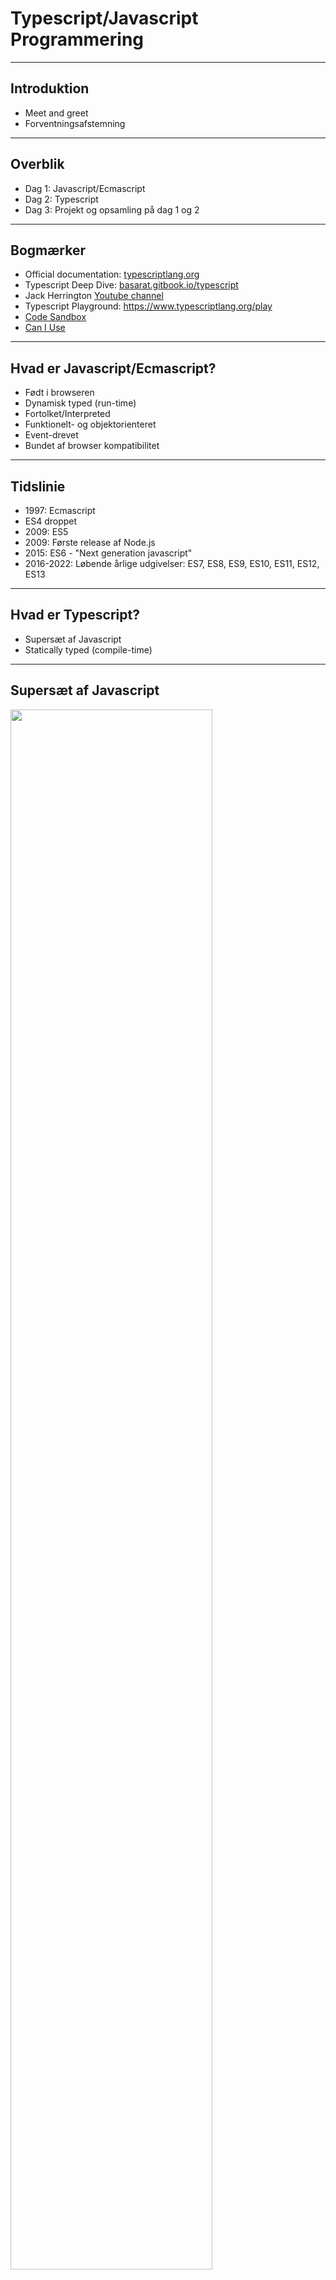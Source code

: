 
# Typescript/Javascript Programmering

---
## Introduktion

 - Meet and greet
 - Forventningsafstemning

---
## Overblik

  - Dag 1: Javascript/Ecmascript
  - Dag 2: Typescript
  - Dag 3: Projekt og opsamling på dag 1 og 2

---
## Bogmærker

- Official documentation: [typescriptlang.org](https://www.typescriptlang.org/docs/)
- Typescript Deep Dive: [basarat.gitbook.io/typescript](https://basarat.gitbook.io/typescript/)
- Jack Herrington [Youtube channel](https://www.youtube.com/watch?v=j92fxPpFaL8&list=PLNqp92_EXZBIKO8lqN3089jgZUi-FUFXX)
- Typescript Playground: https://www.typescriptlang.org/play
- [Code Sandbox](https://codesandbox.io/)
- [Can I Use](https://caniuse.com/)

---
## Hvad er Javascript/Ecmascript?

- Født i browseren
- Dynamisk typed (run-time)
- Fortolket/Interpreted
- Funktionelt- og objektorienteret
- Event-drevet
- Bundet af browser kompatibilitet

---
## Tidslinie

- 1997: Ecmascript
- ES4 droppet
- 2009: ES5
- 2009: Første release af Node.js
- 2015: ES6 - "Next generation javascript"
- 2016-2022: Løbende årlige udgivelser: ES7, ES8, ES9, ES10, ES11, ES12, ES13

---
## Hvad er Typescript?

- Supersæt af Javascript
- Statically typed (compile-time)

---
## Supersæt af Javascript
<FlexBox>
  <Image height="80%" src="../assets/js-today-typescript.png"/>
</FlexBox>

---
## Statically typed

Dette er ok:
<CodePane language="typescript" theme={tomorrow} showLineNumbers={false}>
{`
let x:number = 1;
const multiplyByTwo = (x:number) => {
  return x * 2;
}
`}
</CodePane>

Dette vil fejle:
<CodePane language="typescript" theme={tomorrow} showLineNumbers={false}>
{`
let x:string = "1";
const multiplyByTwo = (x:number) => {
  return x * 2;
}
`}
</CodePane>
---
## Compilation 1/2
<FlexBox>
  <Image width="70%" src="../assets/typescript-lifecycle.png"/>
</FlexBox>

---
## Compilation 2/2

- Design time
  - Redigerer projektet i VSCode
- Compile time
  - Projektet konverteres til Javascript
- Run time
  - Projektet kører som Javascript i browser eller Node.js
  - Bemærk: Typescript typer eksisterer ikke i runtime

---
## Hvorfor Typescript?

- Tillid
- Hurtige feedback loops 
  - Design time fejl
    - Feedback i editor > "Fail fast"
  - Compile time fejl
- Behov for mindre valideringslogik og færre unit tests
- Future javascript now

---
## Værktøjskasse

- Installer NPM og Node.JS
- Installer Yarn
- Installer VSCode

---
## NPM 1/2

NPM er ansvarlig for pakkestyring (package manager) i Javascript. Vi bruger NPM til at installere og styre afhængigheder. Sørg for at have Node.js (minimum v.16.x) installeret.

[Download Node.js](https://nodejs.org/en/download/)

---
## NPM 2/2

På Linux/Unix/Mac kan du anvende en package manager til at installere Node.js:
- Mac: [HomeBrew](https://brew.sh/)
- Linux: [APT](https://ubuntu.com/server/docs/package-management)

---
# Yarn

- Yarn er et "lag" ovenpå NPM som tilbyder nogle forbedringer i forhold til bl.a. performance.
- Yarn er ikke et krav, men kodeeksempler i kurset vil tage udgangspunkt i Yarn, da Yarn har bevæget sig i retning af at blive den nye industri standard for udvikling i Javascript.

Installere Yarn globalt:

<CodePane language="bash" theme={tomorrow} showLineNumbers={false}>
{`
$ npm install yarn --global
`}
</CodePane>

---
# VSCode

VSCode er ikke et krav (du kan f.eks. bruge WebStorm, eller terminal/VIM), MEN...
- VSCode er "bredt accepteret" som den bedste kode-editor og IDE
- God Typescript support
- Kører på alle platforme (og i browser med Github Codespaces)

Derfor tager kurset udgangspunkt at bruge VSCode.

[Download VSCode](https://code.visualstudio.com/download)

---
## Pause

---
## Javascript syntaks

I den følgende sektion gennemgår vi grundlæggende Javascript syntaks. 

Da Typescript er et supersæt af Javascript er alt hvad vi lærer her også gyldig Typescript.

---
## Variable

Du kan bruge forskellige keywords `var`, `let` og `const` til at definere en variabel.

<CodePane language="typescript" theme={tomorrow} showLineNumbers={false}>
{`
var a = "Jens";
console.log(a); // "Jens"
let b = "Børge";
console.log(b); // "Børge"
const c = "Hansen";
console.log(c); // "Hansen"
`}
</CodePane>

---
## Variable - re-assignment

Hvis du anvender `var` eller `let` kan du ændre værdien af variablen senere i koden:

<CodePane language="typescript" theme={tomorrow} showLineNumbers={false}>
{`
let a = "Jens";
let b = "Hansen";
b = "Jensen";
console.log(a + " " + b); // "Jens Jensen"
`}
</CodePane>

---
## Variable - konstante værdier

Hvis du benytter `const` kan du ikke ændre værdien af variablen senere:

<CodePane language="typescript" theme={tomorrow} showLineNumbers={false}>
{`
const a = "Jens";
const b = "Hansen";
b = "Jensen"; // Fejl
`}
</CodePane>

---
## Variable - forskel på `var` og `let`

`var` er function scoped. `let` er block scoped.

<CodePane language="javascript" theme={tomorrow} showLineNumbers={false}>
{`
function run() {
  var foo = "Foo";
  let bar = "Bar";
  console.log(foo, bar); // Foo Bar
  {
    var moo = "Mooo"
    let baz = "Bazz";
    console.log(moo, baz); // Mooo Bazz
  }
  console.log(moo); // Mooo
  console.log(baz); // ReferenceError
}
run();
`}
</CodePane>

---
## Varable uden keyword

Hvis man deklarerer en variabel uden keyword bliver den automatisk tilføjet til global scope. Dette er en dårlig praksis og skal undgås, da du risikerer at overskrive andre variable i global scope - f.eks. fra et library du kunne have loaded.

<CodePane language="javascript" theme={tomorrow} showLineNumbers={false}>
{`
// Gør aldrig dette
a = "Jens"; // Implicit global
// Skal du bruge en global variabel, så gør det eksplicit med window:
window.a = "Jens"; // Explicit global
`}
</CodePane>

---
## Variable - best practice

- Brug `const` så ofte som muligt. Det er mere forudsigeligt.
- Brug `let` hvis du skal ændre værdien af variablen senere i koden.
- Undgå at bruge `var` med mindre du skriver kode der skal understøtte ES5, da function scope er forvirrende for udviklere med baggrund i andre sprog og er skyld i mange bugs.
- Brug aldrig variable deklareret uden keyword (implicit globals)

---
## Dynamiske typer

Javascript er et dynamisk sprog, hvilket betyder at du ikke behøver at definere datatypen af en variabel. 

Datatypen bliver automatisk bestemt af værdien:

<CodePane language="javascript" theme={tomorrow} showLineNumbers={false}>
{`
"Jens" // string
42 // number
true // boolean
`}
</CodePane>

---
## Primitive datatyper i Javascript

Javascript har 7 primitive datatyper:

<CodePane language="javascript" theme={tomorrow} showLineNumbers={false}>
{`
"Jens" // string
42 // number
true // boolean
null // null
undefined // undefined
Symbol("foo") // symbol
BigInt(9007199254740991) // bigint
`}
</CodePane>

---
## Strenge (strings)
En `string` er en tekststreng. Og kan defineres med enkelt eller dobbelt anførselstegn.
<CodePane language="javascript" theme={tomorrow} showLineNumbers={false}>
{`
"Jens"
'Peter'
'Streng der indeholder "dobbelte" anførselstegn';
"Streng der indeholder 'enkelte' anførselsetegn.";
`}
</CodePane>

---
## Sammensatte strenge
<CodePane language="javascript" theme={tomorrow} showLineNumbers={false}>
{`
const samlet = "Jens" + " " + "Peter"; // "Jens Peter"
const matematik = "1" + "2"; // "12"
`}
</CodePane>
---
## Template literals
- Anvender backticks ` i stedet for anførselstegn.
- Særlig syntaks til at indsætte variabler i strengen.

<CodePane language="javascript" theme={tomorrow} showLineNumbers={false}>
{`
const firstName = "Jens";
const lastName = "Hansen";
const samlet = \`\${firstName} \${lastName}\`; // "Jens Hansen"
const samlet2 = \`Mit navn er \${firstName} \${lastName} og jeg bor i Odder.\`; // "Mit navn er Jens Hansen og jeg bor i Odder."
`}
</CodePane>

---
## Øvelse

Strenge assignment og template literals:

[![Edit variables-assignment-strings](https://codesandbox.io/static/img/play-codesandbox.svg)](https://codesandbox.io/s/variables-assignment-strings-wl3pqf?fontsize=14&hidenavigation=1&theme=light)

---
## Pause

---
## Tal i javascript (numbers)

- Modsat andre programmeringssprog anvendes typen `number` til både heltal og decimaltal.
- BigInt kan anvendes til at repræsentere heltal større end 2^53 - 1.

---
## Aritmetik

| Operator | Beskrivelse    |
|----------|----------------|
| +        | Addition       |
| \-       | Subtraction    |
| \*       | Multiplication |
| \*\*     | Exponentiation |
| /        | Division       |
| %        | Modulus (rest) |
| ++       | Increment      |
| \--      | Decrement      |

---
## Aritmetik (eksempler)

<CodePane language="javascript" theme={tomorrow} showLineNumbers={false}>
{`
1 + 2 // 3 // Addition
7 - 2 // 5 // Subtraction
2 * 2 // 4 // Multiplication
2 ** 3 // 8 // Exponentiation
2 / 2 // 1 // Division
3 % 2 // 1 // Modulus (rest)
let a = 1; a++; // 2 // Increment
let b = 10; b--; // 9 // Decrement
`}
</CodePane>

---
## Konvertere strenge til tal 1/3

Hvis man på forhånd ved en streng indeholder et tal kan man konvertere den til et tal med `Number()`, `parseInt()` eller `parseFloat()`.

`parseInt()` returnerer det først heltal den finder i strengen:

<CodePane language="javascript" theme={tomorrow} showLineNumbers={false}>
{`
parseInt("32px") // 32
`}
</CodePane>

---
## Konvertere strenge til tal 2/3

`parseFloat()` returnerer det først decimaltal den finder i strengen:

<CodePane language="javascript" theme={tomorrow} showLineNumbers={false}>
{`
parseFloat("32.2px") // 32.2
`}
</CodePane>

---
## Konvertere strenge til tal 3/3

`Number()` forsøger at konvertere hele strengen til et tal:

<CodePane language="javascript" theme={tomorrow} showLineNumbers={false}>
{`
Number("32") // 32
Number("32.2") // 32.2
Number("32px") // NaN
`}
</CodePane>

---
## Øvelse

Artimetik og matematiske operatorer:

[![Edit variables-numbers-arithmetic](https://codesandbox.io/static/img/play-codesandbox.svg)](https://codesandbox.io/s/hungry-carlos-on3e7b?fontsize=14&hidenavigation=1&theme=light)

---
## Equality

- Loosely equal: `==`
  - Javascript konverterer værdierne til samme type før sammenligning.
- Strictly equal: `===`
  - Javascript sammenligner værdierne uden konvertering.

[MDN: Equality comparisons and sameness](https://developer.mozilla.org/en-US/docs/Web/JavaScript/Equality_comparisons_and_sameness)

---
## Kontrolstrukturer - if

<CodePane language="typescript" theme={tomorrow} showLineNumbers={false}>
{`
if (userInput % 2) {
  /* Hvis user input er ulige */
  return 'a';
}
`}
</CodePane>

---
## Kontrolstrukturer - if/else
<CodePane language="typescript" theme={tomorrow} showLineNumbers={false}>
{`
if (userInput % 2) {
  /* Hvis user input er ulige */
  return 'a';
} else {
  /* Hvis user input er ulige */
  return 'b';
}
`}
</CodePane>
---
## Ternary operator

Samme princip som `if/else` men på en linie:

<CodePane language="typescript" theme={tomorrow} showLineNumbers={false}>
{`
return userInput % 2 ? 'a' : 'b';
`}
</CodePane>
---
## AND/OR

AND:
<CodePane language="typescript" theme={tomorrow} showLineNumbers={false}>
{`
return a && b;
`}
</CodePane>

OR:
<CodePane language="typescript" theme={tomorrow} showLineNumbers={false}>
{`
return a || b;
`}
</CodePane>

---
## Nullish coalescing operator
<CodePane language="typescript" theme={tomorrow} showLineNumbers={false}>
{`
let accountAmount = 0;
return accountAmount || 'No account found'; // 'No account found'
...
let accountAmount = 0;
return accountAmount ?? 'No account found'; // 0
`}
</CodePane>

[Video by Web Dev Simplified](https://youtu.be/v2tJ3nzXh8I?t=41)

---
## Pause

---
## Iteration - loops

- Loops (iterators) anvendes når man vil gentage en stump kode flere gange.
- Der findes 3 forskellige typer loops i javascript:
  - `for`
  - `while`
  - `do while`

---
## For loop

<CodePane language="typescript" theme={tomorrow} showLineNumbers={false}>
{`
for (let i = 0; i < 10; i++) {
  console.log(i); // 0, 1, 2, 3, 4, 5, 6, 7, 8, 9
}
`}
</CodePane>

---
## While loop

<CodePane language="typescript" theme={tomorrow} showLineNumbers={false}>
{`
let i = 0;
while (i < 10) {
  console.log(i); // 0, 1, 2, 3, 4, 5, 6, 7, 8, 9
  i++;
}
`}
</CodePane>

---
## do...while loop

<CodePane language="typescript" theme={tomorrow} showLineNumbers={false}>
{`
let i = 0;
do {
  console.log(i); // 0, 1, 2, 3, 4, 5, 6, 7, 8, 9
  i++;
} while (i < 10);
`}
</CodePane>

---
## Øvelse

Iterators

[![Edit trusting-http-qhrnek](https://codesandbox.io/static/img/play-codesandbox.svg)](https://codesandbox.io/s/trusting-http-qhrnek?fontsize=14&hidenavigation=1&theme=light)

---
## Pause

---
## Objekter

Et javascript objekt er en entitet der definerer egenskaber (properties) og data.

Eksempel:

<CodePane language="javascript" theme={tomorrow} showLineNumbers={false}>
{`
let person = {
  name: "John Doe",
  age: 30,
  occupation: "Software Developer",
};
`}
</CodePane>

---
## Indlejrede objekter

Et javascript objekt kan indeholde indlejrede objekter:

<CodePane language="javascript" theme={tomorrow} showLineNumbers={false}>
{`
let person = {
  name: "John Doe",
  age: 30,
  occupation: "Software Developer",
  address: {
    street: "123 Main St",
    city: "Anytown",
    state: "CA",
    zip: "12345"
  },
};
`}
</CodePane>

---
## Tilgå objekt værdier

Man kan tilgå objekt værdier på to måder:

<CodePane language="javascript" theme={tomorrow} showLineNumbers={false}>
{`
  // Dot notation
  const name = person.name;
  // Bracket notation
  const name = person["name"];
  // Nestede værdier
  const street = person.address.street;
`}
</CodePane>

---
## Object destructuring

Man kan anvende object destructuring som en genvej til at oprette en ny variabel og tildele den en værdi fra et objekt på samme tid. Man "plukker" værdien ud af objektet:

<CodePane language="javascript" theme={tomorrow} showLineNumbers={false}>
{`
  const { name } = person;
  console.log(name); // "John Doe"
  // Eller flere værdier på samme tid:
  const { name, age, occupation } = person;
  console.log(name, age, occupation); // "John Doe", 30, "Software Developer"
`}
</CodePane>

---
## Arrays

Et javascript array er en liste af værdier.

<CodePane language="javascript" theme={tomorrow} showLineNumbers={false}>
{`
  const list = [1, 2, 3, 4, 5];
`}
</CodePane>

I javascript kan et array indeholde værdier af forskellige typer:

<CodePane language="javascript" theme={tomorrow} showLineNumbers={false}>
{`
  const list = [1, "to", { id: 3} , 4, "5"];
`}
</CodePane>

---
## Array destructuring

Ligesom objekter kan man anvende destructuring med arrays:

<CodePane language="javascript" theme={tomorrow} showLineNumbers={false}>
{`
  const list = [1, 2, 3 , 4, 5];
  const [first, second, third] = list;
  console.log(first, second, third); // 1, 2, 3
`}
</CodePane>

---
## JSON

- JSON står for JavaScript Object Notation
- Gemmes i en .json fil
- Bruges ofte til at gemme data til en fil eller til at udveksle data med et API

---
## JSON

JSON ligner et javascript objekt, men bemærk at at alle værdier i JSON skal være i dobbelte anførselstegn:

<CodePane language="json" theme={tomorrow} showLineNumbers={false}>
{`
{
  "name": "John Doe",
  "age": "30",
  "occupation": "Software Developer",
  "address": {
    "street": "123 Main St",
    "city": "Anytown",
    "state": "CA",
    "zip": "12345"
  }
}
`}
</CodePane>

---
## JSON Parse

En json fil kan importeres i en javascript fil og konverteres til et object med JSON.parse();

<CodePane language="json" theme={tomorrow} showLineNumbers={false}>
{`import person from './person.json';
const obj = JSON.parse(person);`}
</CodePane>

Ligeledes kan man serialisere et objekt til JSON med JSON.stringify():

<CodePane language="json" theme={tomorrow} showLineNumbers={false}>
{`
const obj = { name: "John Doe", age: 30 };
const jsontext = JSON.stringify(obj);
`}
</CodePane>

---
## Øvelse

Objekter og Arrays:

[![Edit objects-and-arrays](https://codesandbox.io/static/img/play-codesandbox.svg)](https://codesandbox.io/s/amazing-platform-zqfbng?fontsize=14&hidenavigation=1&theme=light)

---
## Pause

---
## Funktioner

- Funktioner er en af de vigtigste byggesten i javascript.
- En funktion er en sekvens af instruktioner der er pakket som en enhed og kan genbruges.
- En funktion er en blok kode der udfører et stykke arbejde når den bliver kaldt.
- En funktion kan tage parametre og returnere en værdi.
- En funktion kan også modificere værdier udenfor sit eget scope (side effects)

---
## Funktioner (syntaks)

<CodePane language="typescript" theme={tomorrow} showLineNumbers={false}>
{`
function sum(a, b) { return a + b }
`}
</CodePane>

---
## Anatomien af en funktion 1/2

<CodePane language="typescript" theme={tomorrow} showLineNumbers={false}>
{`
function sum(a, b) { return a + b }
`}
</CodePane>

- Navn: sum
- Parametre: a, b
- Returværdi: a + b

---
## Anatomien af en funktion 2/2

<CodePane language="typescript" theme={tomorrow} showLineNumbers={false}>
{`
function capitalize(input) {
  const output = input.toUpperCase();
  return output;
}
`}
</CodePane>

- Navn: capitalize
- Parametre: input
- Returværdi: output

---
## Anonyme funktioner
Anonym funktion:

<CodePane language="typescript" theme={tomorrow} showLineNumbers={false}>
{`
function(a, b) {return a + b }
`}
</CodePane>

Anonym funktion med variabel:
<CodePane language="typescript" theme={tomorrow} showLineNumbers={false}>
{`
const sum = function(a, b) {return a + b }
sum(1, 2); // 3
`}
</CodePane>

---
## Arrow funktion

<CodePane language="typescript" theme={tomorrow} showLineNumbers={false}>
{`
const capitalize = (input) => { return input.toUpperCase() }
`}
</CodePane>

Hvis der kun er en parameter kan paranteser undlades:

<CodePane language="typescript" theme={tomorrow} showLineNumbers={false}>
{`
const capitalize = input => { return input.toUpperCase() }
`}
</CodePane>

Hvis funktionen returnerer på en linie kan blok og return statement undlades:

<CodePane language="typescript" theme={tomorrow} showLineNumbers={false}>
{`
const capitalize = input => input.toUpperCase();
`}
</CodePane>


---
## Funktioner (3/3)

Det kaldes en metode når en objekt- eller klasse property har en funktion som værdi:

<CodePane language="typescript" theme={tomorrow} showLineNumbers={false}>
{`
const someObject = {
  val: 123,
  callMe: (a) => { return % a }
}
const result = someObject.callMe(2);
`}
</CodePane>

---
## Hoisting

Virker:
<CodePane language="typescript" theme={tomorrow} showLineNumbers={false}>
{`
doSomething(); 
function doSomething() { return "yes" }
`}
</CodePane>

Virker ikke:
<CodePane language="typescript" theme={tomorrow} showLineNumbers={false}>
{`
doSomethingElse(); 
const doSomethingElse = () => { return "yes" }
`}
</CodePane>

---
## Funktioner som returnerer funktioner

<CodePane language="typescript" theme={tomorrow} showLineNumbers={false}>
{`
function calculator(operation) {
  if (operation === 'add') {
    return function(a, b) { return a + b; }
  } else if (operation === 'subtract') {
    return function (a, b) { return a - b };
  }
}
calculator('add)(1, 2); // 3
`}
</CodePane>

---
## Funktion som tager en funktion som parameter

<CodePane language="typescript" theme={tomorrow} showLineNumbers={false}>
{`
function processWithCallback(x, y, callback) {
  const result = x * y;
  callback(result);
  return result;
}
process(3, 7, (a) => { console.log(a)})
process(5, 2, (a) => { persistToDatabase(a)})
`}
</CodePane>
---
## Øvelse

Funktioner, objekter og arrays

[![Edit functions-with-objects-and-arrays](https://codesandbox.io/static/img/play-codesandbox.svg)](https://codesandbox.io/s/functions-with-objects-and-arrays-2vl0mi?fontsize=14&hidenavigation=1&theme=light)

---
## Pause

---
## Guard clauses (1/2)

Without guard clause:

<CodePane language="typescript" theme={tomorrow} showLineNumbers={false}>
{`
function processRequest(paramA, paramB) {
  if (typeof paramA !== 'undefined' || typeof paramB !== 'undefined' ) {
    const result = paramA + paramB;
    return result;
  } else {
    return null;
  }
}
`}
</CodePane>

---
## Guard clauses (2/2)

With guard clause:

<CodePane language="typescript" theme={tomorrow} showLineNumbers={false}>
{`
function processRequest(paramA, paramB) {
  if (typeof paramA === 'undefined' || typeof paramB === 'undefined' ) {
    return null;
  }
  return paramA + paramB;
}
`}
</CodePane>

[Video by Web Dev Simplified](https://www.youtube.com/watch?v=EumXak7TyQ0)

---
## Spread syntax

"Udvide" et array eller et objekt til en liste af argumenter.

<CodePane language="typescript" theme={tomorrow} showLineNumbers={false}>
{`
function sum(x, y, z) {
  return x + y + z;
}
const numbers = [1, 2, 3];
console.log(sum(...numbers));
// Expected output: 6
console.log(sum.apply(null, numbers));
// Expected output: 6
`}
</CodePane>

---
## Kopiere objekt eller array med spread syntax

Et meget anvendt pattern er at kopiere et objekt eller et array med spread syntax:

<CodePane language="typescript" theme={tomorrow} showLineNumbers={false}>
{`
  // Objekt
  const obj = { a: 1, b: 2, c: 3 };
  const obj2 = { ...obj };
  // Array
  const arr = [1, 2, 3];
  const arr2 = [...arr];
`}
</CodePane>

---
## Immutable objekter og arrays

Når man tilstræber immutability er det vigtigt at kopiere objektet hver gang man modificerer det:

<CodePane language="typescript" theme={tomorrow} showLineNumbers={false}>
{`
  // Objekt
  const obj = { a: 1, b: 2, c: 3 };
  const obj2 = { ...obj, a: 4 };
`}
</CodePane>

---
## Array Funktioner `Array.forEach()`

For each afvikler en stump kode for hvert element i et array. Der returneres ikke noget fra forEach.

<CodePane language="typescript" theme={tomorrow} showLineNumbers={false}>
{`
const list = [1, 2, 3, 4, 5];
list.forEach((item) => { console.log(item) }); // 1, 2, 3, 4, 5
`}
</CodePane>


---
## Array Funktioner `Array.map()`

Map ligner forEach, men afviger ved at returnere et nyt array med de ændrede værdier.

<CodePane language="typescript" theme={tomorrow} showLineNumbers={false}>
{`
const list = [1, 2, 3, 4, 5];
const newList = list.map((item) => { return item - 1 }); // [0, 1, 2, 3, 4]
`}
</CodePane>

---
## Array Funktioner `Array.find()`

Find returnerer det første element i et array, der matcher et givent kriterie.

<CodePane language="typescript" theme={tomorrow} showLineNumbers={false}>
{`
const list = [
  { id:1, name: 'first'},
  { id:2, name: 'second' }
];
const picked = list.find((item) => { return item.id === 2 });
console.log(picked); // { id:2, name: 'second' }
`}
</CodePane>

---
## Array Funktioner `Array.filter()`

Filter returnerer et nyt array med alle elementer, der matcher et givent kriterie.

<CodePane language="typescript" theme={tomorrow} showLineNumbers={false}>
{`
const list = [
  { id:1, name: 'first'},
  { id:2, name: 'second' },
  { id: 3, name: 'third' },
  { id: 4, name: 'fourth' },
  { id: 5, name: 'fifth' }
];
const picked = list.filter((item) => { item.id > 3 });
console.log(picked); // [{ id: 4, name: 'fourth' }, { id: 5, name: 'fifth' }]
`}
</CodePane>

---
## Array Funktioner `Array.reduce()`

Reduce reducerer et array til en enkelt værdi.

<CodePane language="typescript" theme={tomorrow} showLineNumbers={false}>
{`
const dates = [
  new Date('2020-03-04'),
  new Date('2018-04-03'),
  new Date('2022-01-01'),
  new Date('2020-05-06'),
  new Date('2021-02-01')
];
const latestDate = dates.reduce((latest, current) => {
  return current > latest ? current : latest;
});
`}
</CodePane>

---
## Øvelse

Array funktioner

[![Edit array-methods](https://codesandbox.io/static/img/play-codesandbox.svg)](https://codesandbox.io/s/array-methods-dztykn?fontsize=14&hidenavigation=1&theme=light)


---
## Classes

En klasse er et template for objekter. En klasse definerer et objekts egenskaber og metoder.

<CodePane language="typescript" theme={tomorrow} showLineNumbers={false}>
{`
class Greeter {
  greeting: string;
  constructor(message: string) {
    this.greeting = message;
  }
  greet() {
    return "Hello, " + this.greeting;
  }
}
let greeter = new Greeter("world");
`}
</CodePane>

---
## Nedarvning

- En klasse kan arve egenskaber fra en anden klasse.
- En klasse kan kun arve fra en klasse ad gangen.

---
## Nedarvning eksempel

<CodePane language="typescript" theme={tomorrow} showLineNumbers={false}>
{`
class Animal {
  move() {
    console.log('Animal moved');
  }
}
class Dog extends Animal {
  bark() {
    console.log("Woof! Woof!");
  }
}
const dog = new Dog();
dog.bark();
dog.move(10);
dog.bark();
`}
</CodePane>

---
## Public, private, and protected modifiers

- Public: kan tilgås fra alle steder (default)
- Private: kan kun tilgås indenfor klassen.
- Protected: kan kun tilgås indenfor klassen og dens subklasser.

---
## Public, private, and protected modifiers

<CodePane language="typescript" theme={tomorrow} showLineNumbers={false}>
{`
const fullNameMaxLength = 10;
class Employee {
  private _fullName: string = "";
  get fullName(): string {
    return this._fullName;
  }
  set fullName(newName: string) {
    if (newName && newName.length > fullNameMaxLength) {
      throw new Error("fullName has a max length of " + fullNameMaxLength);
    }
    this._fullName = newName;
  }
}
let employee = new Employee();
employee.fullName = "Bob Smith";
if (employee.fullName) {
  console.log(employee.fullName);
}
`}
</CodePane>

---
## Static properties

- Properties der er defineret som static, kan tilgås direkte fra klassen, ikke fra instanser af klassen.
- Bruges til generelle værdier der gælder for alle klasser.

---
## Static properties

<CodePane language="typescript" theme={tomorrow} showLineNumbers={false}>
{`
class Grid {
  static origin = { x: 0, y: 0 };
 
  calculateDistanceFromOrigin(point: { x: number; y: number }) {
    let xDist = point.x - Grid.origin.x;
    let yDist = point.y - Grid.origin.y;
    return Math.sqrt(xDist * xDist + yDist * yDist) / this.scale;
  }
 
  constructor(public scale: number) {}
}
 
let grid1 = new Grid(1.0); // 1x scale
let grid2 = new Grid(5.0); // 5x scale
 
console.log(grid1.calculateDistanceFromOrigin({ x: 10, y: 10 }));
console.log(grid2.calculateDistanceFromOrigin({ x: 10, y: 10 }));
`}
</CodePane>

---
## Øvelse

Klasser og nedarvning

[![Edit classes-and-inheritance](https://codesandbox.io/static/img/play-codesandbox.svg)](https://codesandbox.io/s/competent-hill-n94scy?fontsize=14&hidenavigation=1&theme=light)

---
# Del 2 - Typescript


---
## Typescript - hurtigt igang

- [Typescript Playground](https://www.typescriptlang.org/play)
- [Code Sandbox](https://codesandbox.io/)

---
## Typescript lokalt projekt

For at starte at basis Typescript projekt lokalt, kan du køre:

<CodePane language="bash" theme={tomorrow} showLineNumbers={false}>
{`
$ npm install -g typescript
$ mkdir typescript-test-project && cd $_
$ yarn add typescript --dev
$ yarn tsc --init
$ tsc [your-file.ts]
`}
</CodePane>

---
## tsconfig.json (1/5)

Du kan køre `tsc` med "flag" for eksempel:

<CodePane language="bash" theme={tomorrow} showLineNumbers={false}>
{`
$ tsc app.ts util.ts --target esnext --outfile index.js
`}
</CodePane>

Hvilket "bygger" filerne `app.ts` og `util.ts` og sætter dem sammen til en enkelt fil, `index.js`

---
## tsconfig.json (2/5)

Det er ikke praktisk at holde styr på alle compiler options med flag.

<CodePane language="bash" theme={tomorrow} showLineNumbers={false}>
{`
$ tsc --init app.ts util.ts --target esnext --outfile index.js
`}
</CodePane>

Med `--init` flaget kan du automatisk oprette en konfigurationsfil, tsconfig.json, hvor de flag du har sat bliver gemt.

---
## tsconfig.json (3/5)

Hvis du kører tsc uden options vil typescript compileren kigger efter en tsconfig.json fil og anvende de options der er angivet.

Hvis du checker tsconfig.json ind i Git og sørger for at alle fremtidige ændringer opdateres i filen, er du sikker på at dine kolleger compiler med samme options som dig.

---
## tsconfig.json (4/5)

- `tsconfig.json` kan være intimiderende
- Dokumentation: [typescriptlang.org/tsconfig](https://www.typescriptlang.org/tsconfig)
- Vigtige options:
  - files
  - include
  - exclude
  - outDir / outFile

---
## tsconfig.json (5/5)

- Vigtige options (fortsat):
  - strict
  - target
  - watchMode

---
## Linting

- Eslint
- Tslint
- Prettier

---
## Poetic

Poetic er en NPM pakke der gør det nemt at installere og konfigurere linters og prettier med forudbestemte basisindstillinger:

https://www.npmjs.com/package/poetic

<CodePane language="bash" theme={tomorrow} showLineNumbers={false}>
{`
$ npx poetic
`}
</CodePane>

---
## TS Node

Med `ts-node` kan vi afvikle typescipt filer i et servermiljø eller vi kan starte en REPL for at eksperimentere og afprøve ting.

Afvikle en fil:
<CodePane language="bash" theme={tomorrow} showLineNumbers={false}>
{`
$ npx ts-node file.ts
`}
</CodePane>

Starte en REPL:
<CodePane language="bash" theme={tomorrow} showLineNumbers={false}>
{`
$ npx ts-node
`}
</CodePane>

---
## Basis typer

[Everyday types](https://www.typescriptlang.org/docs/handbook/2/everyday-types.html)

<CodePane language="javascript" theme={tomorrow} showLineNumbers={false}>
{`
const name:string = "Jens" // string
const age:number = 42 // number
const married:boolean = true // boolean
`}
</CodePane>

---
## Arrays

<CodePane language="javascript" theme={tomorrow} showLineNumbers={false}>
{`
// Array der kun indeholder tal
const numbers:number[] = [1, 2, 3];
// Array der kun indeholder strings
const names:string[] = ["Jens", "Peter", "Hans"];
// Array der kan indeholde både tal og strings
const mixed:(number|string)[] = [1, "Jens", 2, "Peter", 3, "Hans"];
`}
</CodePane>

---
## Any

- Any er en type der kan indeholde alle typer.
- Man bør undgå at bruge any, da det fjerner mange af fordelene ved at bruge Typescript.

<CodePane language="javascript" theme={tomorrow} showLineNumbers={false}>
{`
let obj: any = { x: 0 };
// None of the following lines of code will throw compiler errors.
// Using any disables all further type checking, and it is assumed 
// you know the environment better than TypeScript.
obj.foo();
obj();
obj.bar = 100;
obj = "hello";
const n: number = obj;
`}
</CodePane>

---
## Functions

<CodePane language="javascript" theme={tomorrow} showLineNumbers={false}>
{`
// Parameter type annotation
function greet(name: string) {
  console.log("Hello, " + name.toUpperCase() + "!!");
}
// Return type annotation
function getFavoriteNumber(): number {
  return 26;
}
`}
</CodePane>

---
## Object typer

<CodePane language="javascript" theme={tomorrow} showLineNumbers={false}>
{`
// The parameter's type annotation is an object type
function printCoord(pt: { x: number; y: number }) {
  console.log("The coordinate's x value is " + pt.x);
  console.log("The coordinate's y value is " + pt.y);
}
printCoord({ x: 3, y: 7 });
`}
</CodePane>

---
## Optional properties

<CodePane language="javascript" theme={tomorrow} showLineNumbers={false}>
{`
function printName(obj: { first: string; last?: string }) {
  // ...
}
`}
</CodePane>


---
## Union type

<CodePane language="javascript" theme={tomorrow} showLineNumbers={false}>
{`
function printId(id: number | string) {
  console.log("Your ID is: " + id);
}
`}
</CodePane>

---
## Type Alias

- En type med et navn
- Kan bruges til at gøre kode mere læselig
- Genbrug af type definitioner

---
## Type Alias

<CodePane language="javascript" theme={tomorrow} showLineNumbers={false}>
{`
type Point = {
  x: number;
  y: number;
};
// Exactly the same as the earlier example
function printCoord(pt: Point) {
  console.log("The coordinate's x value is " + pt.x);
  console.log("The coordinate's y value is " + pt.y);
}
printCoord({ x: 100, y: 100 });
`}
</CodePane>

---
## Interface

- Alternativ til type alias
- Kan bruges til at beskrive objekter
- Interfaces kan bruge nedarvning

<CodePane language="javascript" theme={tomorrow} showLineNumbers={false}>
{`
interface Point {
  x: number;
  y: number;
}
function printCoord(pt: Point) {
  console.log("The coordinate's x value is " + pt.x);
  console.log("The coordinate's y value is " + pt.y);
}
printCoord({ x: 100, y: 100 });
`}
</CodePane>

---
## Readonly

- Man kan erklære en property i en type som readonly
- Fungerer både i interfaces og type aliases

<CodePane language="javascript" theme={tomorrow} showLineNumbers={false}>
{`
interface Foo {
    readonly bar: number;
    readonly bas: number;
}
type Foo = {
    readonly bar: number;
    readonly bas: number;
}
`}
</CodePane>

---
## Øvelse

Type aliases of interfaces

[![Edit type-aliases-and-interfaces](https://codesandbox.io/static/img/play-codesandbox.svg)](https://codesandbox.io/s/condescending-star-xedte4?fontsize=14&hidenavigation=1&theme=light)

---
## Types vs. Interfaces

Bør man bruge types eller interfaces?

[typescriptlang.org](https://www.typescriptlang.org/docs/handbook/2/everyday-types.html#differences-between-type-aliases-and-interfaces)
[Matt Pocock](https://www.youtube.com/watch?v=zM9UPcIyyhQ)

---
## Typescript Generics

- Generics er en måde at skrive kode der kan bruge flere typer
- Generics er en slags type funktion der kan tage en type som parameter

<CodePane language="javascript" theme={tomorrow} showLineNumbers={false}>
{`
type MyGenericType = <T>(arg: T) => T;
`}
</CodePane>

---
## Typescript Generics

[10 Tips for Mastering TypeScript Generics](https://www.youtube.com/watch?v=dLPgQRbVquo)

---
## Øvelse

Typescript Generics

[![Edit typescript-generics](https://codesandbox.io/static/img/play-codesandbox.svg)](https://codesandbox.io/s/typescript-generics-4geyu6?fontsize=14&hidenavigation=1&theme=light)

---
## Runtime validering

Library:

[Jack Herrington](https://www.youtube.com/watch?v=rY_XqfSHock)
[Zod](https://github.com/colinhacks/zod)

---
## Array metoder og objekter

Man kan ikke bruge Array metoder på objekter, men man kan konvertere Arrays til Objekt med `Object.entries`.

<CodePane language="javascript" theme={tomorrow} showLineNumbers={false}>
{`
const timesheetByName = {
  michael: { hours: "237"},
  john: { hours: "252"},
  jane: { hours: "212"},
  michelle: { hours: "141"}
};
const timesheetEntries = Object.entries(timesheetByName);
const totalHours = timesheetEntries.reduce((sum, [key, value]) => {
  return sum + Number(value.hours);
}, 0);
`}
</CodePane>

---
## Optional chaining

Optional chaining giver mulighed for at undgå at få en fejl, hvis et objekt eller et array er undefined. Eksempel:

<CodePane language="typescript" theme={tomorrow} showLineNumbers={false}>
{`
const adventurer = {
  name: 'Alice',
  cat: {
    name: 'Dinah'
  }
};
const dogName = adventurer.dog?.name;
console.log(dogName);
// Expected output: undefined
console.log(adventurer.someNonExistentMethod?.());
// Expected output: undefined
`}
</CodePane>

---
## Rest parameters

Giver adgang til at tage et ukendt antal parametre som et array.

<CodePane language="typescript" theme={tomorrow} showLineNumbers={false}>
{`
function sum(...theArgs) {
  let total = 0;
  for (const arg of theArgs) {
    total += arg;
  }
  return total;
}
console.log(sum(1, 2, 3));
// Expected output: 6
console.log(sum(1, 2, 3, 4));
// Expected output: 10
`}
</CodePane>